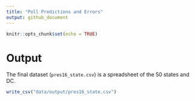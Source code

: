 ```yaml
---
title: "Poll Predictions and Errors"
output: github_document
---
```


```r
knitr::opts_chunk$set(echo = TRUE)
```



# Output

The final dataset (`pres16_state.csv`) is a spreadsheet of the 50 states and DC. 


```r
write_csv("data/output/pres16_state.csv")
```


